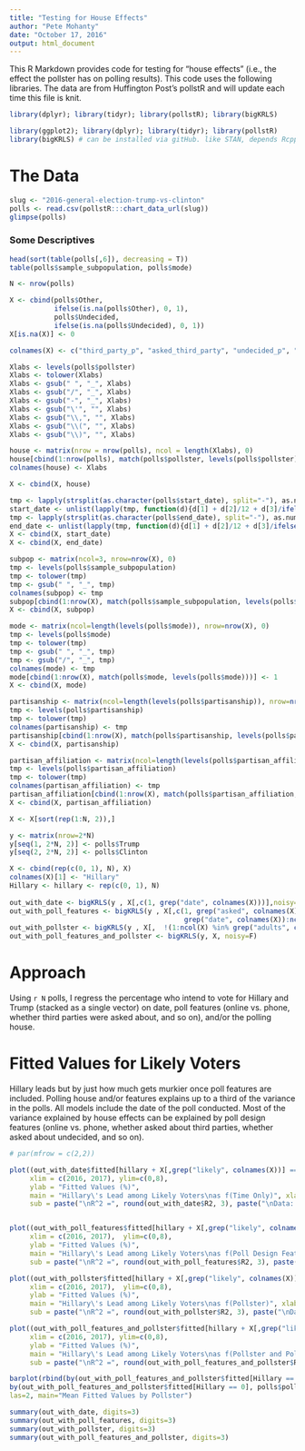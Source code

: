 ```yaml
---
title: "Testing for House Effects"
author: "Pete Mohanty"
date: "October 17, 2016"
output: html_document
---
```


This R Markdown provides code for testing for "house effects" (i.e., the effect the pollster has on polling results). This code uses the following libraries. The data are from Huffington Post's pollstR and will update each time this file is knit.
```r
library(dplyr); library(tidyr); library(pollstR); library(bigKRLS)
```

```r
library(ggplot2); library(dplyr); library(tidyr); library(pollstR)
library(bigKRLS) # can be installed via gitHub. like STAN, depends Rcpp. windows users should use R, not RStudio. if you don't want to install Rcpp and bigmemory, the base R package (krls) should be fine at this sample size
```
# The Data
```r
slug <- "2016-general-election-trump-vs-clinton"  
polls <- read.csv(pollstR:::chart_data_url(slug))    
glimpse(polls)
```
### Some Descriptives
```r
head(sort(table(polls[,6]), decreasing = T))
table(polls$sample_subpopulation, polls$mode)
```



```r
N <- nrow(polls)

X <- cbind(polls$Other, 
           ifelse(is.na(polls$Other), 0, 1),
           polls$Undecided, 
           ifelse(is.na(polls$Undecided), 0, 1))
X[is.na(X)] <- 0  

colnames(X) <- c("third_party_p", "asked_third_party", "undecided_p", "asked_undecided")

Xlabs <- levels(polls$pollster)           
Xlabs <- tolower(Xlabs)
Xlabs <- gsub(" ", "_", Xlabs)
Xlabs <- gsub("/", "_", Xlabs)
Xlabs <- gsub("-", "_", Xlabs)
Xlabs <- gsub("\'", "", Xlabs)
Xlabs <- gsub("\\,", "", Xlabs)
Xlabs <- gsub("\\(", "", Xlabs)
Xlabs <- gsub("\\)", "", Xlabs)

house <- matrix(nrow = nrow(polls), ncol = length(Xlabs), 0)
house[cbind(1:nrow(polls), match(polls$pollster, levels(polls$pollster)))] <- 1
colnames(house) <- Xlabs

X <- cbind(X, house)

tmp <- lapply(strsplit(as.character(polls$start_date), split="-"), as.numeric)
start_date <- unlist(lapply(tmp, function(d){d[1] + d[2]/12 + d[3]/ifelse(d[3] == 2016, 366, 365)}))
tmp <- lapply(strsplit(as.character(polls$end_date), split="-"), as.numeric)
end_date <- unlist(lapply(tmp, function(d){d[1] + d[2]/12 + d[3]/ifelse(d[3] == 2016, 366, 365)}))
X <- cbind(X, start_date)
X <- cbind(X, end_date)

subpop <- matrix(ncol=3, nrow=nrow(X), 0)
tmp <- levels(polls$sample_subpopulation)
tmp <- tolower(tmp)
tmp <- gsub(" ", "_", tmp)
colnames(subpop) <- tmp
subpop[cbind(1:nrow(X), match(polls$sample_subpopulation, levels(polls$sample_subpopulation)))] <- 1
X <- cbind(X, subpop)

mode <- matrix(ncol=length(levels(polls$mode)), nrow=nrow(X), 0)
tmp <- levels(polls$mode)
tmp <- tolower(tmp)
tmp <- gsub(" ", "_", tmp)
tmp <- gsub("/", "_", tmp)
colnames(mode) <- tmp
mode[cbind(1:nrow(X), match(polls$mode, levels(polls$mode)))] <- 1
X <- cbind(X, mode)

partisanship <- matrix(ncol=length(levels(polls$partisanship)), nrow=nrow(X), 0)
tmp <- levels(polls$partisanship)
tmp <- tolower(tmp)
colnames(partisanship) <- tmp
partisanship[cbind(1:nrow(X), match(polls$partisanship, levels(polls$partisanship)))] <- 1
X <- cbind(X, partisanship)

partisan_affiliation <- matrix(ncol=length(levels(polls$partisan_affiliation)), nrow=nrow(X), 0)
tmp <- levels(polls$partisan_affiliation)
tmp <- tolower(tmp)
colnames(partisan_affiliation) <- tmp
partisan_affiliation[cbind(1:nrow(X), match(polls$partisan_affiliation, levels(polls$partisan_affiliation)))] <- 1
X <- cbind(X, partisan_affiliation)

X <- X[sort(rep(1:N, 2)),]

y <- matrix(nrow=2*N)
y[seq(1, 2*N, 2)] <- polls$Trump
y[seq(2, 2*N, 2)] <- polls$Clinton

X <- cbind(rep(c(0, 1), N), X)
colnames(X)[1] <- "Hillary"
Hillary <- hillary <- rep(c(0, 1), N)
    
out_with_date <- bigKRLS(y , X[,c(1, grep("date", colnames(X)))],noisy=F) # all contain date and hillary dummy
out_with_poll_features <- bigKRLS(y , X[,c(1, grep("asked", colnames(X)),
                                           grep("date", colnames(X)):ncol(X))], noisy=F)
out_with_pollster <- bigKRLS(y , X[,  !(1:ncol(X) %in% grep("adults", colnames(X)):ncol(X))], noisy=F)
out_with_poll_features_and_pollster <- bigKRLS(y, X, noisy=F) 
```

# Approach

Using `r N` polls, I regress the percentage who intend to vote for Hillary and Trump (stacked as a single vector) on date, poll features (online vs. phone, whether third parties were asked about, and so on), and/or the polling house. 

# Fitted Values for Likely Voters

Hillary leads but by just how much gets murkier once poll features are included. Polling house and/or features explains up to a third of the variance in the polls. All models include the date of the poll conducted. Most of the variance explained by house effects can be explained by poll design features (online vs. phone, whether asked about third parties, whether asked about undecided, and so on). 

```r
# par(mfrow = c(2,2))

plot((out_with_date$fitted[hillary + X[,grep("likely", colnames(X))] == 2] - out_with_date$fitted[(1 - hillary) + X[,grep("likely", colnames(X))] == 2]) ~ X[Hillary + X[,grep("likely", colnames(X))] == 2,grep("start", colnames(X))], 
     xlim = c(2016, 2017), ylim=c(0,8),
     ylab = "Fitted Values (%)", 
     main = "Hillary\'s Lead among Likely Voters\nas f(Time Only)", xlab="",col="blue", pch=18,
     sub = paste("\nR^2 =", round(out_with_date$R2, 3), paste("\nData: pollstR\n", nrow(polls), "polls through",                                                                    sort(unique(polls$end_date))[[length(sort(unique(polls$end_date)))]])))


plot((out_with_poll_features$fitted[hillary + X[,grep("likely", colnames(X))] == 2] - out_with_poll_features$fitted[(1 - hillary) + X[,grep("likely", colnames(X))] == 2]) ~ X[Hillary + X[,grep("likely", colnames(X))] == 2,grep("start", colnames(X))], 
     xlim = c(2016, 2017),  ylim=c(0,8),
     ylab = "Fitted Values (%)", 
     main = "Hillary\'s Lead among Likely Voters\nas f(Poll Design Features)", xlab="",col="blue", pch=18,
     sub = paste("\nR^2 =", round(out_with_poll_features$R2, 3), paste("\nData: pollstR\n", nrow(polls), "polls through",                                                                    sort(unique(polls$end_date))[[length(sort(unique(polls$end_date)))]])))

plot((out_with_pollster$fitted[hillary + X[,grep("likely", colnames(X))] == 2] - out_with_pollster$fitted[(1 - hillary) + X[,grep("likely", colnames(X))] == 2]) ~ X[Hillary + X[,grep("likely", colnames(X))] == 2,grep("start", colnames(X))], 
     xlim = c(2016, 2017),  ylim=c(0,8),
     ylab = "Fitted Values (%)", 
     main = "Hillary\'s Lead among Likely Voters\nas f(Pollster)", xlab="",col="blue", pch=18,
     sub = paste("\nR^2 =", round(out_with_pollster$R2, 3), paste("\nData: pollstR\n", nrow(polls), "polls through",                                                                    sort(unique(polls$end_date))[[length(sort(unique(polls$end_date)))]])))

plot((out_with_poll_features_and_pollster$fitted[hillary + X[,grep("likely", colnames(X))] == 2] - out_with_poll_features_and_pollster$fitted[(1 - hillary) + X[,grep("likely", colnames(X))] == 2]) ~ X[Hillary + X[,grep("likely", colnames(X))] == 2,grep("start", colnames(X))], 
     xlim = c(2016, 2017), ylim=c(0,8),
     ylab = "Fitted Values (%)", 
     main = "Hillary\'s Lead among Likely Voters\nas f(Pollster and Poll Design Features)", xlab="",col="blue", pch=18,
     sub = paste("\nR^2 =", round(out_with_poll_features_and_pollster$R2, 3), paste("\nData: pollstR\n", nrow(polls), "polls through",                                                                    sort(unique(polls$end_date))[[length(sort(unique(polls$end_date)))]])))
```



```r
barplot(rbind(by(out_with_poll_features_and_pollster$fitted[Hillary == 1], polls$pollster, mean),
by(out_with_poll_features_and_pollster$fitted[Hillary == 0], polls$pollster, mean)), beside=T,
las=2, main="Mean Fitted Values by Pollster")
```

```r
summary(out_with_date, digits=3)
summary(out_with_poll_features, digits=3)
summary(out_with_pollster, digits=3)
summary(out_with_poll_features_and_pollster, digits=3)
```